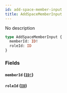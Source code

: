 ```yaml
---
id: add-space-member-input
title: AddSpaceMemberInput
---
```


No description

```graphql
type AddSpaceMemberInput {
  memberId: ID!
  roleId: ID
}
```

### Fields

#### `memberId` ([`ID!`](/graphql/scalars/id))

#### `roleId` ([`ID`](/graphql/scalars/id))
